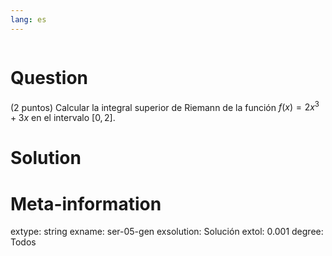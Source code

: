 ```yaml
---
lang: es
---
```


```r
```

Question
========
(2 puntos) Calcular la integral superior de Riemann de la función $f(x)=2x^3+3x$ en el intervalo $[0,2]$.

Solution
========



Meta-information
================
extype: string
exname: ser-05-gen
exsolution: Solución
extol: 0.001
degree: Todos
